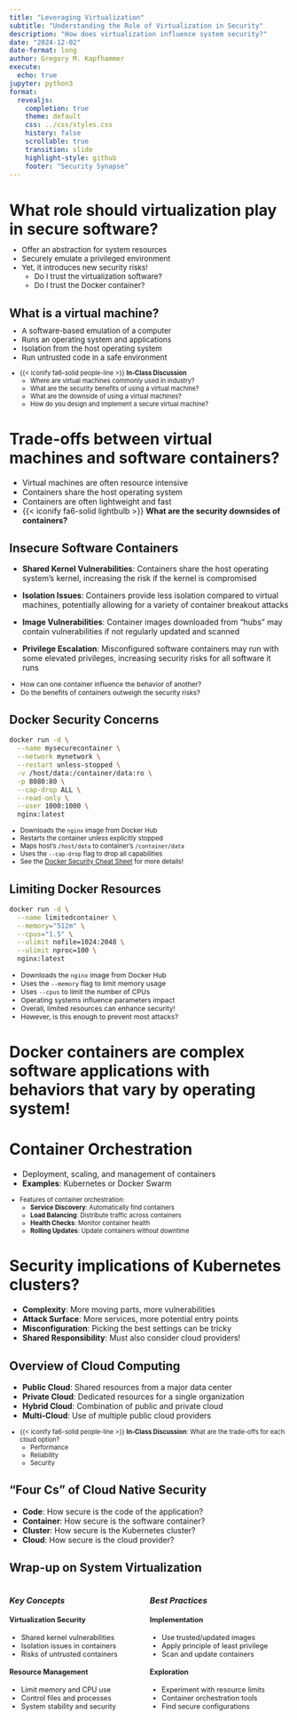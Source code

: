 ```yaml
---
title: "Leveraging Virtualization"
subtitle: "Understanding the Role of Virtualization in Security"
description: "How does virtualization influence system security?"
date: "2024-12-02"
date-format: long
author: Gregory M. Kapfhammer
execute:
  echo: true
jupyter: python3
format:
  revealjs:
    completion: true
    theme: default
    css: ../css/styles.css
    history: false
    scrollable: true
    transition: slide
    highlight-style: github
    footer: "Security Synapse"
---
```


# What role should virtualization play in secure software?

::: {.incremental .fade style="margin-top: -0.45em; font-size: 0.95em;"}

- Offer an abstraction for system resources
- Securely emulate a privileged environment
- Yet, it introduces new security risks!
    - Do I trust the virtualization software?
    - Do I trust the Docker container?

:::

## What is a virtual machine? 

::: {.incremental .fade style="margin-top: -0.45em; font-size: 0.95em;"}

- A software-based emulation of a computer
- Runs an operating system and applications
- Isolation from the host operating system
- Run untrusted code in a safe environment

:::

::: {.fragment .boxed-content .fade style="margin-top: -0.05em; font-size: 0.80em;"}

- {{< iconify fa6-solid people-line >}} **In-Class Discussion**
    - Where are virtual machines commonly used in industry?
    - What are the security benefits of using a virtual machine?
    - What are the downside of using a virtual machines?
    - How do you design and implement a secure virtual machine?

:::

# Trade-offs between virtual machines and software containers?

::: incremental

- Virtual machines are often resource intensive
- Containers share the host operating system
- Containers are often lightweight and fast
- {{< iconify fa6-solid lightbulb >}} **What are the security downsides of containers?**

:::

## Insecure Software Containers

::: {.fragment .callout-note icon=false title="Software Container Security Concerns" style="margin-top: -0.15em;"}

- **Shared Kernel Vulnerabilities**: Containers share the host operating
system's kernel, increasing the risk if the kernel is compromised
  
- **Isolation Issues**: Containers provide less isolation compared to virtual
machines, potentially allowing for a variety of container breakout attacks
  
- **Image Vulnerabilities**: Container images downloaded from "hubs" may
contain vulnerabilities if not regularly updated and scanned
  
- **Privilege Escalation**: Misconfigured software containers may run with some
elevated privileges, increasing security risks for all software it runs

:::

::: {.fragment style="margin-top: 0.05em; font-size: 0.85em;"}

- How can one container influence the behavior of another?
- Do the benefits of containers outweigh the security risks?

:::

## Docker Security Concerns

```bash
docker run -d \
  --name mysecurecontainer \
  --network mynetwork \
  --restart unless-stopped \
  -v /host/data:/container/data:ro \
  -p 8080:80 \
  --cap-drop ALL \
  --read-only \
  --user 1000:1000 \
  nginx:latest
```

::: {.fragment style="margin-top: 0.15em; font-size: 0.825em;"}

- Downloads the `nginx` image from Docker Hub
- Restarts the container unless explicitly stopped
- Maps host's `/host/data` to container's `/container/data`
- Uses the `--cap-drop` flag to drop all capabilities
- See the [Docker Security Cheat Sheet](https://cheatsheetseries.owasp.org/cheatsheets/Docker_Security_Cheat_Sheet.html) for more details!

:::

## Limiting Docker Resources

```bash
docker run -d \
  --name limitedcontainer \
  --memory="512m" \
  --cpus="1.5" \
  --ulimit nofile=1024:2048 \
  --ulimit nproc=100 \
  nginx:latest
```

::: {.fragment style="margin-top: 0.15em; font-size: 0.875em;"}

- Downloads the `nginx` image from Docker Hub
- Uses the `--memory` flag to limit memory usage
- Uses `--cpus` to limit the number of CPUs
- Operating systems influence parameters impact
- Overall, limited resources can enhance security!
- However, is this enough to prevent most attacks?

:::

# Docker containers are complex software applications with behaviors that vary by operating system!

# Container Orchestration

::: incremental

- Deployment, scaling, and management of containers
- **Examples**: Kubernetes or Docker Swarm

:::

::: {.fragment .boxed-content .fade style="margin-top: 0.15em; font-size: 0.80em;"}

- Features of container orchestration:
    - **Service Discovery**: Automatically find containers
    - **Load Balancing**: Distribute traffic across containers
    - **Health Checks**: Monitor container health
    - **Rolling Updates**: Update containers without downtime

:::

# Security implications of Kubernetes clusters?

::: incremental

- **Complexity**: More moving parts, more vulnerabilities
- **Attack Surface**: More services, more potential entry points
- **Misconfiguration**: Picking the best settings can be tricky
- **Shared Responsibility**: Must also consider cloud providers!

:::

## Overview of Cloud Computing

::: fragment

- **Public Cloud**: Shared resources from a major data center
- **Private Cloud**: Dedicated resources for a single organization
- **Hybrid Cloud**: Combination of public and private cloud
- **Multi-Cloud**: Use of multiple public cloud providers

:::

::: {.fragment .boxed-content .fade style="margin-top: 0.15em; font-size: 0.8em;"}

- {{< iconify fa6-solid people-line >}} **In-Class Discussion**: What are the trade-offs for each cloud option?
    - Performance
    - Reliability
    - Security

:::

## "Four Cs" of Cloud Native Security

::: {.fragment .boxed-content .fade style="margin-top: 0.15em; font-size: 1em;"}

- **Code**: How secure is the code of the application?
- **Container**: How secure is the software container?
- **Cluster**: How secure is the Kubernetes cluster?
- **Cloud**: How secure is the cloud provider?

:::

## Wrap-up on System Virtualization

::: {.columns style="margin-top: 0.5em;"}

::: {.column style="font-size: 0.9em;"}

::: fragment

### *Key Concepts*

#### Virtualization Security

- Shared kernel vulnerabilities
- Isolation issues in containers
- Risks of untrusted containers

#### Resource Management

- Limit memory and CPU use
- Control files and processes
- System stability and security

:::

:::

::: {.column style="font-size: 0.9em;"}

::: fragment

### *Best Practices*

#### Implementation

- Use trusted/updated images
- Apply principle of least privilege
- Scan and update containers

#### Exploration

- Experiment with resource limits
- Container orchestration tools
- Find secure configurations

:::

:::

:::
